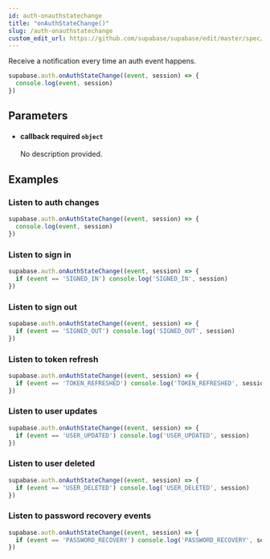 ```yaml
---
id: auth-onauthstatechange
title: "onAuthStateChange()"
slug: /auth-onauthstatechange
custom_edit_url: https://github.com/supabase/supabase/edit/master/spec/supabase_js_v1.yml
---
```


Receive a notification every time an auth event happens.

```js
supabase.auth.onAuthStateChange((event, session) => {
  console.log(event, session)
})
```


## Parameters


<ul className="method-list-group">
  
<li className="method-list-item">
  <h4 className="method-list-item-label">
    <span className="method-list-item-label-name">
      callback
    </span>
    <span className="method-list-item-label-badge required">
      required
    </span>
    <span className="method-list-item-validation">
      <code>object</code>
    </span>
  </h4>
  <div class="method-list-item-description">

No description provided. 

  </div>
  
</li>

</ul>














## Examples

### Listen to auth changes



```js
supabase.auth.onAuthStateChange((event, session) => {
  console.log(event, session)
})
```

### Listen to sign in



```js
supabase.auth.onAuthStateChange((event, session) => {
  if (event == 'SIGNED_IN') console.log('SIGNED_IN', session)
})
```

### Listen to sign out



```js
supabase.auth.onAuthStateChange((event, session) => {
  if (event == 'SIGNED_OUT') console.log('SIGNED_OUT', session)
})
```

### Listen to token refresh



```js
supabase.auth.onAuthStateChange((event, session) => {
  if (event == 'TOKEN_REFRESHED') console.log('TOKEN_REFRESHED', session)
})
```

### Listen to user updates



```js
supabase.auth.onAuthStateChange((event, session) => {
  if (event == 'USER_UPDATED') console.log('USER_UPDATED', session)
})
```

### Listen to user deleted



```js
supabase.auth.onAuthStateChange((event, session) => {
  if (event == 'USER_DELETED') console.log('USER_DELETED', session)
})
```

### Listen to password recovery events



```js
supabase.auth.onAuthStateChange((event, session) => {
  if (event == 'PASSWORD_RECOVERY') console.log('PASSWORD_RECOVERY', session)
})
```